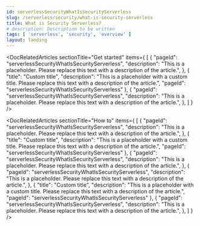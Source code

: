 ```yaml
---
id: serverlessSecurityWhatIsSecurityServerless
slug: /serverless/security/what-is-security-serverless
title: What is Security Serverless?
# description: Description to be written
tags: [ 'serverless', 'security', 'overview' ]
layout: landing
---
```


<DocLandingHero
  title="Elastic Security"
  description="Please replace this text with intro text for your landing page. Ideally, it will be at least a few sentences long. That way it will look good on the landing page. Ideally, we want about three lines of text on the page to ensure a good layout."
  image="security"
  headerIcon="logoSecurity"
  display="align"
/>

<DocRelatedArticles
  sectionTitle="Get started"
  items={
    [
      {
        "pageId": "serverlessSecurityWhatIsSecurityServerless",
        "description": "This is a placeholder. Please replace this text with a description of the article.",
      },
      {
        "title": "Custom title",
        "description": "This is a placeholder with a custom title. Please replace this text with a description of the article.",
        "pageId": "serverlessSecurityWhatIsSecurityServerless"
      },
      {
        "pageId": "serverlessSecurityWhatIsSecurityServerless",
        "description": "This is a placeholder. Please replace this text with a description of the article.",
      },
    ]
  }
/>

<DocRelatedArticles
  sectionTitle="How to"
  items={
    [
      {
        "pageId": "serverlessSecurityWhatIsSecurityServerless",
        "description": "This is a placeholder. Please replace this text with a description of the article.",
      },
      {
        "title": "Custom title",
        "description": "This is a placeholder with a custom title. Please replace this text with a description of the article.",
        "pageId": "serverlessSecurityWhatIsSecurityServerless"
      },
      {
        "pageId": "serverlessSecurityWhatIsSecurityServerless",
        "description": "This is a placeholder. Please replace this text with a description of the article.",
      },
      {
        "pageId": "serverlessSecurityWhatIsSecurityServerless",
        "description": "This is a placeholder. Please replace this text with a description of the article.",
      },
      {
        "title": "Custom title",
        "description": "This is a placeholder with a custom title. Please replace this text with a description of the article.",
        "pageId": "serverlessSecurityWhatIsSecurityServerless"
      },
      {
        "pageId": "serverlessSecurityWhatIsSecurityServerless",
        "description": "This is a placeholder. Please replace this text with a description of the article.",
      },
    ]
  }
/>
